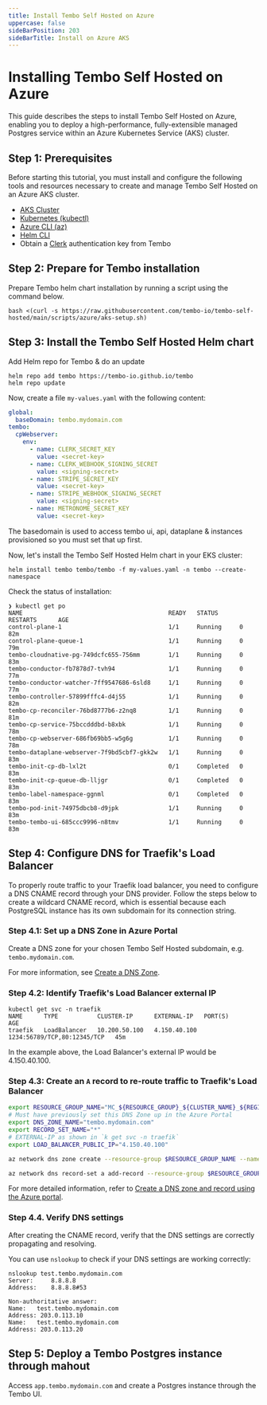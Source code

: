```yaml
---
title: Install Tembo Self Hosted on Azure
uppercase: false
sideBarPosition: 203
sideBarTitle: Install on Azure AKS
---
```


# Installing Tembo Self Hosted on Azure

This guide describes the steps to install Tembo Self Hosted on Azure, enabling you to deploy a high-performance, fully-extensible managed Postgres service within an Azure Kubernetes Service (AKS) cluster.

## Step 1: Prerequisites

Before starting this tutorial, you must install and configure the following tools and resources necessary to create and manage Tembo Self Hosted on an Azure AKS cluster.

* [AKS Cluster](https://learn.microsoft.com/en-us/azure/aks/learn/quick-kubernetes-deploy-cli)
* [Kubernetes (kubectl)](https://kubernetes.io/docs/tasks/tools/)
* [Azure CLI (az)](https://docs.microsoft.com/en-us/cli/azure/install-azure-cli)
* [Helm CLI](https://helm.sh/docs/intro/install/)
* Obtain a [Clerk](https://clerk.com/) authentication key from Tembo

## Step 2: Prepare for Tembo installation

Prepare Tembo helm chart installation by running a script using the command below.

```shell
bash <(curl -s https://raw.githubusercontent.com/tembo-io/tembo-self-hosted/main/scripts/azure/aks-setup.sh)
```

## Step 3: Install the Tembo Self Hosted Helm chart

Add Helm repo for Tembo & do an update

```shell
helm repo add tembo https://tembo-io.github.io/tembo
helm repo update
```

Now, create a file `my-values.yaml` with the following content:

```yaml
global:
  baseDomain: tembo.mydomain.com
tembo:
  cpWebserver:
    env:
      - name: CLERK_SECRET_KEY
        value: <secret-key>
      - name: CLERK_WEBHOOK_SIGNING_SECRET
        value: <signing-secret>
      - name: STRIPE_SECRET_KEY
        value: <secret-key>
      - name: STRIPE_WEBHOOK_SIGNING_SECRET
        value: <signing-secret>
      - name: METRONOME_SECRET_KEY
        value: <secret-key>
```

The basedomain is used to access tembo ui, api, dataplane & instances provisioned so you must set that up first.

Now, let's install the Tembo Self Hosted Helm chart in your EKS cluster:

```shell
helm install tembo tembo/tembo -f my-values.yaml -n tembo --create-namespace
```

Check the status of installation:

```
❯ kubectl get po
NAME                                         READY   STATUS      RESTARTS      AGE
control-plane-1                              1/1     Running     0             82m
control-plane-queue-1                        1/1     Running     0             79m
tembo-cloudnative-pg-749dcfc655-756mm        1/1     Running     0             83m
tembo-conductor-fb7878d7-tvh94               1/1     Running     0             77m
tembo-conductor-watcher-7ff9547686-6sld8     1/1     Running     0             77m
tembo-controller-57899fffc4-d4j55            1/1     Running     0             82m
tembo-cp-reconciler-76bd8777b6-z2nq8         1/1     Running     0             81m
tembo-cp-service-75bccdddbd-b8xbk            1/1     Running     0             78m
tembo-cp-webserver-686fb69bb5-w5g6g          1/1     Running     0             78m
tembo-dataplane-webserver-7f9bd5cbf7-gkk2w   1/1     Running     0             83m
tembo-init-cp-db-lxl2t                       0/1     Completed   0             83m
tembo-init-cp-queue-db-lljgr                 0/1     Completed   0             83m
tembo-label-namespace-ggnml                  0/1     Completed   0             83m
tembo-pod-init-74975dbcb8-d9jpk              1/1     Running     0             83m
tembo-tembo-ui-685ccc9996-n8tmv              1/1     Running     0             83m
```

## Step 4: Configure DNS for Traefik's Load Balancer

To properly route traffic to your Traefik load balancer, you need to configure a DNS CNAME record through your DNS provider. Follow the steps below to create a wildcard CNAME record, which is essential because each PostgreSQL instance has its own subdomain for its connection string.

### Step 4.1: Set up a DNS Zone in Azure Portal

Create a DNS zone for your chosen Tembo Self Hosted subdomain, e.g. `tembo.mydomain.com`.

For more information, see [Create a DNS Zone](https://learn.microsoft.com/en-us/azure/dns/dns-operations-dnszones-portal#create-a-dns-zone).

### Step 4.2: Identify Traefik's Load Balancer external IP

```shell
kubectl get svc -n traefik
NAME      TYPE           CLUSTER-IP      EXTERNAL-IP   PORT(S)                       AGE
traefik   LoadBalancer   10.200.50.100   4.150.40.100  1234:56789/TCP,80:12345/TCP   45m
```

In the example above, the Load Balancer's external IP would be 4.150.40.100.

### Step 4.3: Create an `A` record to re-route traffic to Traefik's Load Balancer

```bash
export RESOURCE_GROUP_NAME="MC_${RESOURCE_GROUP}_${CLUSTER_NAME}_${REGION}"
# Must have previously set this DNS Zone up in the Azure Portal
export DNS_ZONE_NAME="tembo.mydomain.com"
export RECORD_SET_NAME="*"
# EXTERNAL-IP as shown in `k get svc -n traefik` 
export LOAD_BALANCER_PUBLIC_IP="4.150.40.100"

az network dns zone create --resource-group $RESOURCE_GROUP_NAME --name $DNS_ZONE_NAME

az network dns record-set a add-record --resource-group $RESOURCE_GROUP_NAME --zone-name $DNS_ZONE_NAME --record-set-name $RECORD_SET_NAME --ipv4-address $LOAD_BALANCER_PUBLIC_IP
```

For more detailed information, refer to [Create a DNS zone and record using the Azure portal](https://docs.microsoft.com/en-us/azure/dns/dns-getstarted-portal).

### Step 4.4. Verify DNS settings

After creating the CNAME record, verify that the DNS settings are correctly propagating and resolving.

You can use `nslookup` to check if your DNS settings are working correctly:

```shell
nslookup test.tembo.mydomain.com
Server:		8.8.8.8
Address:	8.8.8.8#53

Non-authoritative answer:
Name:	test.tembo.mydomain.com
Address: 203.0.113.10
Name:	test.tembo.mydomain.com
Address: 203.0.113.20
```

## Step 5: Deploy a Tembo Postgres instance through mahout

Access `app.tembo.mydomain.com` and create a Postgres instance through the Tembo UI.
